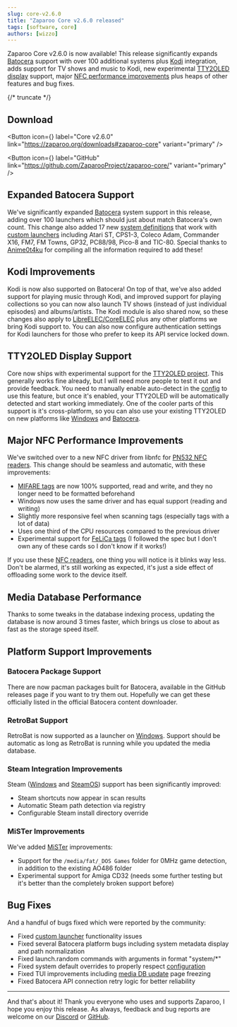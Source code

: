 ```yaml
---
slug: core-v2.6.0
title: "Zaparoo Core v2.6.0 released"
tags: [software, core]
authors: [wizzo]
---
```


Zaparoo Core v2.6.0 is now available! This release significantly expands [Batocera](/docs/platforms/batocera) support with over 100 additional systems plus [Kodi](/docs/platforms/libreelec) integration, adds support for TV shows and music to Kodi, new experimental [TTY2OLED display](/docs/readers/tty2oled) support, major [NFC performance improvements](/docs/readers/nfc/) plus heaps of other features and bug fixes.

{/* truncate */}

## Download

<Button
  icon={<FAIcon icon="download" />}
  label="Core v2.6.0"
  link="https://zaparoo.org/downloads#zaparoo-core"
  variant="primary"
/>

<Button
  icon={<FAIcon icon="fa-brands fa-github" />}
  label="GitHub"
  link="https://github.com/ZaparooProject/zaparoo-core/"
  variant="primary"
/>

## Expanded Batocera Support

We've significantly expanded [Batocera](/docs/platforms/batocera) system support in this release, adding over 100 launchers which should just about match Batocera's own count. This change also added 17 new [system definitions](/docs/core/systems) that work with [custom launchers](/docs/core/launchers) including Atari ST, CPS1-3, Coleco Adam, Commander X16, FM7, FM Towns, GP32, PC88/98, Pico-8 and TIC-80. Special thanks to [Anime0t4ku](https://github.com/Anime0t4ku) for compiling all the information required to add these!

## Kodi Improvements

Kodi is now also supported on Batocera! On top of that, we've also added support for playing music through Kodi, and improved support for playing collections so you can now also launch TV shows (instead of just individual episodes) and albums/artists. The Kodi module is also shared now, so these changes also apply to [LibreELEC/CoreELEC](/docs/platforms/libreelec) plus any other platforms we bring Kodi support to. You can also now configure authentication settings for Kodi launchers for those who prefer to keep its API service locked down.

## TTY2OLED Display Support

Core now ships with experimental support for the [TTY2OLED project](/docs/readers/tty2oled). This generally works fine already, but I will need more people to test it out and provide feedback. You need to manually enable auto-detect in the [config](/docs/core/config) to use this feature, but once it's enabled, your TTY2OLED will be automatically detected and start working immediately. One of the cooler parts of this support is it's cross-platform, so you can also use your existing TTY2OLED on new platforms like [Windows](/docs/platforms/windows) and [Batocera](/docs/platforms/batocera).

## Major NFC Performance Improvements

We've switched over to a new NFC driver from libnfc for [PN532 NFC readers](/docs/readers/nfc/pn532-usb). This change should be seamless and automatic, with these improvements:

- [MIFARE tags](/docs/core/tokens) are now 100% supported, read and write, and they no longer need to be formatted beforehand
- Windows now uses the same driver and has equal support (reading and writing)
- Slightly more responsive feel when scanning tags (especially tags with a lot of data)
- Uses one third of the CPU resources compared to the previous driver
- Experimental support for [FeLiCa tags](/docs/core/tokens) (I followed the spec but I don't own any of these cards so I don't know if it works!)

If you use these [NFC readers](/docs/readers/nfc/), one thing you will notice is it blinks way less. Don't be alarmed, it's still working as expected, it's just a side effect of offloading some work to the device itself.

## Media Database Performance

Thanks to some tweaks in the database indexing process, updating the database is now around 3 times faster, which brings us close to about as fast as the storage speed itself.

## Platform Support Improvements

### Batocera Package Support

There are now pacman packages built for Batocera, available in the GitHub releases page if you want to try them out. Hopefully we can get these officially listed in the official Batocera content downloader.

### RetroBat Support

RetroBat is now supported as a launcher on [Windows](/docs/platforms/windows). Support should be automatic as long as RetroBat is running while you updated the media database.

### Steam Integration Improvements

Steam ([Windows](/docs/platforms/windows) and [SteamOS](/docs/platforms/steamos)) support has been significantly improved:

- Steam shortcuts now appear in scan results
- Automatic Steam path detection via registry
- Configurable Steam install directory override

### MiSTer Improvements

We've added [MiSTer](/docs/platforms/mister) improvements:

- Support for the `/media/fat/_DOS Games` folder for 0MHz game detection, in addition to the existing AO486 folder
- Experimental support for Amiga CD32 (needs some further testing but it's better than the completely broken support before)

## Bug Fixes

And a handful of bugs fixed which were reported by the community:

- Fixed [custom launcher](/docs/core/launchers) functionality issues
- Fixed several Batocera platform bugs including system metadata display and path normalization
- Fixed launch.random commands with arguments in format "system/\*"
- Fixed system default overrides to properly respect [configuration](/docs/core/config)
- Fixed TUI improvements including [media DB update](/docs/core/web-ui) page freezing
- Fixed Batocera API connection retry logic for better reliability

---

And that's about it! Thank you everyone who uses and supports Zaparoo, I hope you enjoy this release. As always, feedback and bug reports are welcome on our [Discord](https://zaparoo.org/discord) or [GitHub](https://github.com/ZaparooProject/zaparoo-core/).
